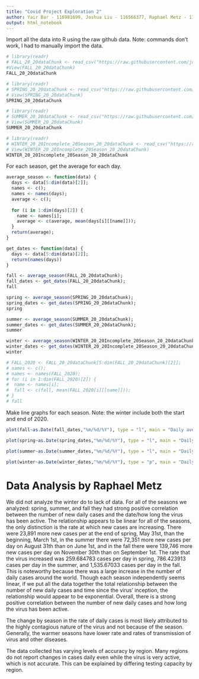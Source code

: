 ```yaml
---
title: "Covid Project Exploration 2"
author: Yair Bar - 116981699, Joshua Liu - 116566377, Raphael Metz - 116634595
output: html_notebook
---
```


Import all the data into R using the raw github data. 
Note: commands don't work, I had to manually import the data.

```r
# library(readr)
# FALL_20_20dataChunk <- read_csv("https://raw.githubusercontent.com/jdrozar3/Covid_Project/Exploration-2/FALL%20-%20dataChunk.csv")
#View(FALL_20_20dataChunk)
FALL_20_20dataChunk

# library(readr)
# SPRING_20_20dataChunk <- read_csv("https://raw.githubusercontent.com/jdrozar3/Covid_Project/Exploration-2/SPRING%20-%20dataChunk.csv")
# View(SPRING_20_20dataChunk)
SPRING_20_20dataChunk

# library(readr)
# SUMMER_20_20dataChunk <- read_csv("https://raw.githubusercontent.com/jdrozar3/Covid_Project/Exploration-2/SUMMER%20-%20dataChunk.csv")
# View(SUMMER_20_20dataChunk)
SUMMER_20_20dataChunk

# library(readr)
# WINTER_20_20Incomplete_20Season_20_20dataChunk <- read_csv("https://raw.githubusercontent.com/jdrozar3/Covid_Project/Exploration-2/WINTER%20-%20Incomplete%20Season%20-%20dataChunk.csv")
# View(WINTER_20_20Incomplete_20Season_20_20dataChunk)
WINTER_20_20Incomplete_20Season_20_20dataChunk
```


For each season, get the average for each day.

```r
average_season <- function(data) {
  days <- data[5:dim(data)[2]];
  names <- c();
  names <- names(days);
  average <- c();
  
  for (i in 1:dim(days)[2]) {
    name <- names[i];
    average <- c(average, mean(days[i][[name]]));
  }
  return(average);
}

get_dates <- function(data) {
  days <- data[5:dim(data)[2]];
  return(names(days))
}

fall <- average_season(FALL_20_20dataChunk);
fall_dates <- get_dates(FALL_20_20dataChunk);
fall

spring <- average_season(SPRING_20_20dataChunk);
spring_dates <- get_dates(SPRING_20_20dataChunk);
spring

summer <- average_season(SUMMER_20_20dataChunk);
summer_dates <- get_dates(SUMMER_20_20dataChunk);
summer

winter <- average_season(WINTER_20_20Incomplete_20Season_20_20dataChunk);
winter_dates <- get_dates(WINTER_20_20Incomplete_20Season_20_20dataChunk);
winter

# FALL_2020 <- FALL_20_20dataChunk[5:dim(FALL_20_20dataChunk)[2]];
# names <- c();
# names <- names(FALL_2020);
# for (i in 1:dim(FALL_2020)[2]) {
#  name <- names[i];
#  fall <- c(fall, mean(FALL_2020[i][[name]]));
# }
# fall
```


Make line graphs for each season.
Note: the winter include both the start and end of 2020.

``` r
plot(fall~as.Date(fall_dates,"%m/%d/%Y"), type = "l", main = "Daily average cases for Fall 2020 season", xlab = "Date", ylab = "Number of cases")

plot(spring~as.Date(spring_dates,"%m/%d/%Y"), type = "l", main = "Daily average cases for Spring 2020 season", xlab = "Date", ylab = "Number of cases")

plot(summer~as.Date(summer_dates,"%m/%d/%Y"), type = "l", main = "Daily average cases for Summer 2020 season", xlab = "Date", ylab = "Number of cases")

plot(winter~as.Date(winter_dates,"%m/%d/%Y"), type = "p", main = "Daily average cases for Winter 2020 season", xlab = "Date", ylab = "Number of cases")
```

# Data Analysis by Raphael Metz
We did not analyze the winter do to lack of data. For all of the seasons we analyzed: spring, summer, and fall they had strong positive correlation between 
the number of new daily cases and the date/how long the virus has been active. The relationship appears to be linear for all of the seasons, the only distinction 
is the rate at which new cases are increasing. There were 23,891 more new cases per at the end of spring, May 31st, than the beginning, March 1st, in the summer 
there were 72,351 more new cases per day on August 31th than on June 1st, and in the fall there were 139,746 more new cases per day on November 30th than on 
September 1st. The rate that the virus increased was 259.684783 cases per day in spring, 786.423913 cases per day in the summer, and 1,535.67033 cases per day in 
the fall. This is noteworthy because there was a large increase in the number of daily cases around the world. Though each season independently seems linear, if we 
put all the data together the total relationship between the number of new daily cases and time since the virus' inception, the relationship would appear to be 
exponential. Overall, there is a strong positive correlation between the number of new daily cases and how long the virus has been active.

The change by season in the rate of daily cases is most likely attributed to the highly contagious nature of the virus and not because of the season. Generally, 
the warmer seasons have lower rate and rates of transmission of virus and other diseases.

The data collected has varying levels of accuracy by region. Many regions do not report changes in cases daily even while the virus is very active, which is not 
accurate. This can be explained by differing testing capacity by region.

